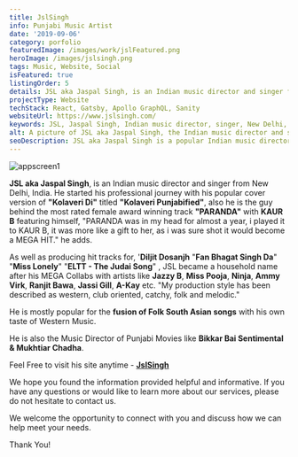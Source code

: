```yaml
---
title: JslSingh
info: Punjabi Music Artist
date: '2019-09-06'
category: porfolio
featuredImage: /images/work/jslFeatured.png
heroImage: /images/jslsingh.png
tags: Music, Website, Social
isFeatured: true
listingOrder: 5
details: JSL aka Jaspal Singh, is an Indian music director and singer from New Delhi, India
projectType: Website
techStack: React, Gatsby, Apollo GraphQL, Sanity
websiteUrl: https://www.jslsingh.com/
keywords: JSL, Jaspal Singh, Indian music director, singer, New Delhi, Kolaveri Punjabified, PARANDA, KAUR B, Diljit Dosanjh, Jazzy B, Miss Pooja, Ninja, Ammy Virk, Ranjit Bawa, Jassi Gill, A-Kay, western music, folk South Asian songs, Music Director, Punjabi movies, Bikkar Bai Sentimental, Mukhtiar Chadha.
alt: A picture of JSL aka Jaspal Singh, the Indian music director and singer from New Delhi, India.
seoDescription: JSL aka Jaspal Singh is a popular Indian music director and singer from New Delhi, India known for his fusion of folk South Asian songs with western music. He has produced hit tracks for artists like Jazzy B, Miss Pooja, Ninja, and more. JSL is also the music director of Punjabi movies like Bikkar Bai Sentimental & Mukhtiar Chadha.
---
```


![appscreen1](../images/jlsingh.jpg)

**JSL aka Jaspal Singh**, is an Indian music director and singer from New Delhi, India. He started his professional journey with his popular cover version of **"Kolaveri Di"** titled **"Kolaveri Punjabified"**, also he is the guy behind the most rated female award winning track **"PARANDA"** with **KAUR B** featuring himself, "PARANDA was in my head for almost a year, i played it to KAUR B, it was more like a gift to her, as i was sure shot it would become a MEGA HIT." he adds.

As well as producing hit tracks for, '**Diljit Dosanjh** "**Fan Bhagat Singh Da**" "**Miss Lonely**" "**ELTT - The Judai Song**" , JSL became a household name after his MEGA Collabs with artists like **Jazzy B**, **Miss Pooja**, **Ninja**, **Ammy Virk**, **Ranjit Bawa**, **Jassi Gill**, **A-Kay** etc. "My production style has been described as western, club oriented, catchy, folk and melodic."

He is mostly popular for the **fusion of Folk South Asian songs** with his own taste of Western Music.

He is also the Music Director of Punjabi Movies like **Bikkar Bai Sentimental & Mukhtiar Chadha**.

Feel Free to visit his site anytime - **[JslSingh](https://www.jslsingh.com/)**

We hope you found the information provided helpful and informative. If you have any questions or would like to learn more about our services, please do not hesitate to contact us.

We welcome the opportunity to connect with you and discuss how we can help meet your needs.

Thank You!
